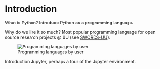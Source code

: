 # Introduction 

What is Python? 
Introduce Python as a programming language.

Why do we like it so much?
Most popular programming language for open source research projects @ UU (see [SWORDS-UU](https://github.com/UtrechtUniversity/SWORDS-UU/blob/main/collect_variables/analyze_metrics.ipynb)).

![Programming languages by user](images/programming_languages.png)

Introduction Jupyter, perhaps a tour of the Jupyter environment.
